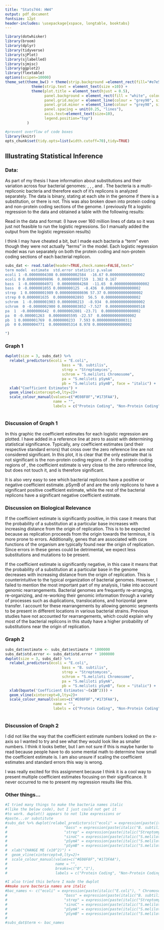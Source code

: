 ```yaml
---
title: "Stats744: HW4"
output: pdf_document
fontsize: 12pt
header-includes: \usepackage{xspace, longtable, booktabs}
---
```


```r
library(dotwhisker)
library(broom)
library(dplyr)
library(tidyverse)
library(sjPlot)
library(sjlabelled)
library(sjmisc)
library(ggplot2)
library(flextable)
options(scipen=10000)
theme_set(theme_bw() + theme(strip.background =element_rect(fill="#e7e5e2")) +
            theme(strip.text = element_text(size =10)) +
            theme(plot.title = element_text(hjust = 0.5), 
                  panel.background = element_rect(fill = "white", colour = NA), 
                  panel.grid.major = element_line(colour = "grey90", size = 0.2), 
                  panel.grid.minor = element_line(colour = "grey98", size = 0.5), 
                  panel.spacing = unit(0.25, "lines"), 
                  axis.text=element_text(size=10),
                  legend.position="top") 
          )

#prevent overflow of code boxes
library(knitr)
opts_chunk$set(tidy.opts=list(width.cutoff=70),tidy=TRUE)
```


\newcommand{\smel}{\textit{S.\,meliloti}\xspace}
\newcommand{\bass}{\textit{B.\,subtilis}\xspace}
\newcommand{\ecol}{\textit{E.\,coli}\xspace}
\newcommand{\strep}{\textit{Streptomyces}\xspace}
\providecommand{\e}[1]{\ensuremath{\times 10^{#1}}}



## Illustrating Statistical Inference

### Data:

As part of my thesis I have information about substitutions and their variation across four bacterial genomes: \ecol, \bass, \strep, and \smel.
The bacteria \smel
is a multi-repliconic bacteria and therefore each of it's replicons is analyzed separately. 
The data is binary, stating at each site in the genome if there is a substitution, or there is not.
This was also broken down into protein coding and non-protein coding sections of the genome.
I previously fit a logistic regression to the data and obtained a table with the following results:


\begin{table}[h]
	\centering
		\begin{tabular}{lcccc}
			\toprule
			\multicolumn{5}{c}{Protein Coding} \\
			\midrule
			Bacteria and Replicon & Coefficient Estimate & Standard Error & z-value & P($>$|z|)\\
			\midrule
			\ecol Chromosome &  -4.308\e{-8} & 2.584\e{-9} & -16.67 & $<$2\e{-16} \\
			\bass Chromosome &  -4.971\e{-8} & 4.268\e{-9} & -11.65 & $<$2\e{-16} \\
			\strep Chromosome & 1.989\e{-8} & 8.696\e{-10} & 57.37 & $<$2\e{-16}\\
			\smel Chromosome &  -1.903\e{-7} &  2.13\e{-8} & -8.934 & $<$2\e{-16} \\
			\smel pSymA &  -6.642\e{-7} & 2.801\e{-8} & -23.71 & $<$2\e{-16} \\
			\smel pSymB & 1.769\e{-7} & 2.33\e{-8} & 7.593 & 3.11\e{-14}\\
			\bottomrule
		\end{tabular}
\end{table}


\begin{table}[h]
	\centering
		\begin{tabular}{lcccc}
			\toprule
			\multicolumn{5}{c}{Non-Protein Coding} \\
			\midrule
			Bacteria and Replicon & Coefficient Estimate & Standard Error & z-value & P\\
			\midrule
			 \ecol Chromosome &  9.896\e{-9} & 7.159\e{-9} & 1.382 & 0.167 \\
			 \bass Chromosome &  -1.055\e{-7} & 1.25\e{-8} & -8.436 & $<$2\e{-16}  \\
			 \strep Chromosome & 1.635\e{-7} & 2.893\e{-9} & 56.5 & $<$2\e{-16}\\
			 \smel Chromosome & -2.900\e{-7} & 3.852\e{-8} &  -7.527 & 5.18\e{-14} \\
			 \smel pSymA &  -1.263\e{-6} & 5.595\e{-8} & -22.57 & $<$2\e{-16} \\
			 \smel pSymB & 4.771\e{-7} & 5.314\e{-8} & 8.978 & $<$2\e{-16}  \\
			\bottomrule
		\end{tabular}
\end{table}


Read in the data and format: (I have over 160 million lines of data so it was just not feasible to run the logistic regressions. So I manually added the output from the logistic regression results)

I think I may have cheated a bit, but I made each bacteria a "term" even though they were not actually "terms" in the model.
Each logistic regression model was run separately on both the protein coding and non-protein coding sections of each bacterial replicon.
```r
subs_dat <- read.table(header=TRUE,check.names=FALSE,text="
term model  estimate  std.error statistic p.value 
ecoli 1 -0.00000004308 0.000000002584  -16.67 0.0000000000000002
ecoli 0 0.000000009896  0.000000007159  1.382 0.167
bass  1 -0.00000004971  0.000000004268  -11.65  0.0000000000000002
bass  0 -0.0000001055 0.0000000125  -8.436  0.0000000000000002
strep  1 0.00000001989 0.0000000008696 57.37 0.0000000000000002
strep 0 0.0000001635  0.000000002893  56.5  0.0000000000000002
schrom  1 -0.0000001903 0.0000000213  -8.934  0.0000000000000002
schrom  0 -0.0000002900 0.00000003852 -7.527  0.0000000000000518
pa  1  -0.0000006642  0.00000002801 -23.71  0.0000000000000002
pa  0 -0.000001263  0.00000005595 -22.57  0.0000000000000002
pb  1 0.0000001769  0.0000000233  7.593 0.0000000000000311
pb  0 0.0000004771  0.00000005314 8.978 0.0000000000000002

")
```

### Graph 1
```r
dwplot(size = 3, subs_dat) %>%
  relabel_predictors(ecoli = "E.coli",
                          bass = "B. subtilis",
                          strep = "Streptomyces",
                          schrom = "S.meliloti Chromosome",
                          pa = "S.meliloti pSymA",
                          pb = "S.meliloti pSymB", face = "italic") +
  xlab("Coefficient Estimates") +
  geom_vline(xintercept=0,lty=2)+ 
  scale_colour_manual(values=c("#E08F8F","#173FAA"),
                      name = "",
                      labels = c("Protein Coding", "Non-Protein Coding"))
 
```


### Discussion of Graph 1
In this graphic the coefficient estimates for each logistic regression are plotted.
I have added in a reference line at zero to assist with determining statistical significance. 
Typically, any coefficient estimates (and their respective standard errors) that cross over the zero reference line are not considered significant.
In this plot, it is clear that the only estimate that is not significant is the non-protein coding regions of \ecol. 
In the protein coding regions of \strep
, the coefficient estimate is very close to the zero reference line, but does not touch it, and is therefore significant.

It is also very easy to see which bacterial replicons have a positive or negative coefficient estimate. 
pSymB of \smel 
and \strep 
are the only replicons to have a significant positive coefficient estimate, while the rest of the bacterial replicons have a significant negative coefficient estimate.

### Discussion on Biological Relevance
If the coefficient estimate is significantly positive, in this case it means that the probability of a substitution at a particular base increases with increasing distance from the origin of replication.
This is to be expected because as replication proceeds from the origin towards the terminus, it is more prone to errors.
Additionally, genes that are associated with core functions of the organism are typically found near the origin of replication.
Since errors in these genes could be detrimental, we expect less substitutions and mutations to be present.

If the coefficient estimate is significantly negative, in this case it means that the probability of a substitution at a particular base in the genome decreases with increasing distance from the origin of replication.
This is counterintuitive to the typical organization of bacterial genomes.
However, I failed to mention the most important part of my analysis, I take into account genomic rearrangements.
Bacterial genomes are frequently re-arranging, re-organizing, and re-working their genomic information through a variety of processes such as duplications, translocations, and horizontal gene transfer.
I account for these rearrangements by allowing genomic segments to be present in different locations in various bacterial strains.
Previous studies have not accounted for rearrangements, which could explain why most of the bacterial replicons in this study have a higher probability of substitutions near the origin of replication.

### Graph 2
```r
subs_dat$estimate <- subs_dat$estimate * 1000000
subs_dat$std.error <- subs_dat$std.error * 1000000
dwplot(size = 3, subs_dat) %>%
  relabel_predictors(ecoli = "E.coli",
                          bass = "B. subtilis",
                          strep = "Streptomyces",
                          schrom = "S.meliloti Chromosome",
                          pa = "S.meliloti pSymA",
                          pb = "S.meliloti pSymB", face = "italic") +
  xlab(bquote('Coefficient Estimates'~(x10^2))) +
  geom_vline(xintercept=0,lty=2)+ 
  scale_colour_manual(values=c("#E08F8F","#173FAA"),
                      name = "",
                      labels = c("Protein Coding", "Non-Protein Coding"))
 
```


### Discussion of Graph 2
I did not like the way that the coefficient estimate numbers looked on the x-axis so I wanted to try and see what they would look like as smaller numbers.
I think it looks better, but I am not sure if this is maybe harder to read because people have to do some mental math to determine how small the coefficient estimate is.
I am also unsure if scaling the coefficient estimates and standard errors this way is wrong.


I was really excited for this assignment because I think it is a cool way to present multiple coefficient estimates focusing on their significance.
It never occurred to me to present my regression results like this.


### Other things...
```r
#I tried many things to make the bacteria names italic 
#(like the below code), but I just could not get it 
#to work. dwplot() appears to not like expressions or 
#paste...or substitute
#subs_dat %>% dwplot(relabel_predictors(c("ecoli" = expression(paste(italic("E.coli"), " Chromosome")),
#                          "bass" = expression(paste(italic("B. subtilis"), " Chromosome")),
#                          "strep" = expression(paste(italic("Streptomyces"), " Chromosome")),
#                          "sinoC" = expression(paste(italic("S.meliloti"), " Chromosome")),
#                          "pSymA" = expression(paste(italic("S.meliloti"), " pSymA")),
#                          "pSymB" = expression(paste(italic("S.meliloti"), " pSymB"))))) +
#  xlab("CHANGE ME (x10^2)") +
#  geom_vline(xintercept=0,lty=2)+ 
#  scale_colour_manual(values=c("#E08F8F","#173FAA"),
#                      name = "",
#                      breaks=c("0","1"),
#                      labels = c("Protein Coding", "Non-Protein Coding"))

#I also tried this before I made the dwplot
##make sure bacteria names are italic
#bac_names <- c("ecoli" = expression(paste(italic("E.coli"), " Chromosome")),
#                          "bass" = expression(paste(italic("B. subtilis"), " Chromosome")),
#                          "strep" = expression(paste(italic("Streptomyces"), " Chromosome")),
#                          "sinoC" = expression(paste(italic("S.meliloti"), " Chromosome")),
#                          "pSymA" = expression(paste(italic("S.meliloti"), " pSymA")),
#                          "pSymB" = expression(paste(italic("S.meliloti"), " pSymB")))
# 
#subs_dat$term <- bac_names
 
```


